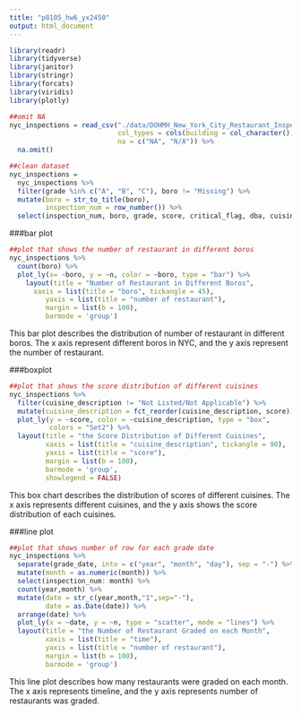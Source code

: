 ```yaml
---
title: "p8105_hw6_yx2450"
output: html_document
---
```


```r
library(readr)
library(tidyverse)
library(janitor)
library(stringr)
library(forcats)
library(viridis)
library(plotly)
```

```r
##omit NA
nyc_inspections = read_csv("./data/DOHMH_New_York_City_Restaurant_Inspection_Results.csv.gz", 
                           col_types = cols(building = col_character()),
                           na = c("NA", "N/A")) %>% 
  na.omit() 

##clean dataset
nyc_inspections =
  nyc_inspections %>%
  filter(grade %in% c("A", "B", "C"), boro != "Missing") %>% 
  mutate(boro = str_to_title(boro),
         inspection_num = row_number()) %>% 
  select(inspection_num, boro, grade, score, critical_flag, dba, cuisine_description, zipcode, grade_date)
```

###bar plot
```r
##plot that shows the number of restaurant in different boros
nyc_inspections %>% 
  count(boro) %>% 
  plot_ly(x= ~boro, y = ~n, color = ~boro, type = "bar") %>% 
    layout(title = "Number of Restaurant in Different Boros",
      xaxis = list(title = "boro", tickangle = 45),
         yaxis = list(title = "number of restaurant"),
         margin = list(b = 100),
         barmode = 'group')
```

This bar plot describes the distribution of number of restaurant in different boros. The x axis represent different boros in NYC, and the y axis represent the number of restaurant. 

###boxplot
```r
##plot that shows the score distribution of different cuisines
nyc_inspections %>% 
  filter(cuisine_description != "Not Listed/Not Applicable") %>% 
  mutate(cuisine_description = fct_reorder(cuisine_description, score)) %>%
  plot_ly(y = ~score, color = ~cuisine_description, type = "box",
          colors = "Set2") %>% 
  layout(title = "the Score Distribution of Different Cuisines",
         xaxis = list(title = "cuisine_description", tickangle = 90),
         yaxis = list(title = "score"),
         margin = list(b = 100),
         barmode = 'group',
         showlegend = FALSE)  
```

This box chart describes the distribution of scores of different cuisines. The x axis represents different cuisines, and the y axis shows the score distribution of each cuisines.


###line plot
```r
##plot that shows number of row for each grade date
nyc_inspections %>%
  separate(grade_date, into = c("year", "month", "day"), sep = "-") %>% 
  mutate(month = as.numeric(month)) %>%
  select(inspection_num: month) %>%
  count(year,month) %>% 
  mutate(date = str_c(year,month,"1",sep="-"),
         date = as.Date(date)) %>%
  arrange(date) %>% 
  plot_ly(x = ~date, y = ~n, type = "scatter", mode = "lines") %>% 
  layout(title = "the Number of Restaurant Graded on each Month",
         xaxis = list(title = "time"),
         yaxis = list(title = "number of restaurant"),
         margin = list(b = 100),
         barmode = 'group')

```

This line plot describes how many restaurants were graded on each month. The x axis represents timeline, and the y axis represents number of restaurants was graded.

